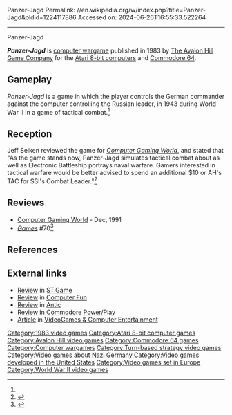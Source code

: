 Panzer-Jagd
Permalink: //en.wikipedia.org/w/index.php?title=Panzer-Jagd&oldid=1224117886
Accessed on: 2024-06-26T16:55:33.522264



------
Panzer-Jagd
{{short description|1983 video game}}

{{Infobox video game
| title = Panzer-Jagd
| image = Panzer-Jagd_Atari_8-bit_PAL_screenshot.jpg
| caption = 
| released = 1983
| designer = Richard W. Scorupski<ref>{{cite web|title=The Giant List of Classic Game Programmers|url=https://dadgum.com/giantlist/|last1=Hague|first1=James}}</ref>
| programmer = 
| composer = 
| publisher = [[Avalon Hill]]
| developer = 
| platforms = [[Atari 8-bit]], [[Commodore 64]]
| genre = [[Computer wargame]]<br>[[Turn-based strategy]]
}}

'''''Panzer-Jagd''''' is [[computer wargame]] published in 1983 by [[The Avalon Hill Game Company]] for the [[Atari 8-bit computers]] and [[Commodore 64]].

==Gameplay==
''Panzer-Jagd'' is a game in which the player controls the German commander against the computer controlling the Russian leader, in 1943 during World War II in a game of tactical combat.<ref name="CGW19"/>

==Reception==
Jeff Seiken reviewed the game for ''[[Computer Gaming World]]'', and stated that "As the game stands now, Panzer-Jagd simulates tactical combat about as well as Electronic Battleship portrays naval warfare. Gamers interested in tactical warfare would be better advised to spend an additional $10 or AH's TAC for SSI's Combat Leader."<ref name="CGW19">{{cite magazine |last=Seiken |first=Jeff |title=Panzer-Jagd Reviewed |magazine=Computer Gaming World |date=December 1984 |volume=1 |issue=19 |pages=30–31}}</ref>

==Reviews==
*[[Computer Gaming World]] - Dec, 1991
*''[[Games (magazine)|Games]]'' #70<ref>{{cite web | url=https://archive.org/details/games701985december/page/n55/mode/2up | title=GAMES Magazine #70 | date=December 1985 }}</ref>

==References==
{{reflist}}

==External links==
*[https://archive.org/details/Softline_1984_03_04/page/n51/mode/2up Review] in [[Softline (magazine)|ST.Game]]
*[https://archive.org/details/Computer_Fun_Vol_01_No_01_1984-04_Fun_Games_Publishing_US/page/n61/mode/2up Review] in [[Electronic Fun with Computers & Games|Computer Fun]]
*[https://archive.org/details/1984-08-anticmagazine/page/n51/mode/2up Review] in [[Antic (magazine)|Antic]]
*[https://archive.org/details/commodore-power-play-09/page/n45/mode/2up Review] in [[Commodore Power/Play]]
*[https://archive.org/details/vgce_unedited/page/n77/mode/2up Article] in [[VideoGames & Computer Entertainment]]

{{Avalon Hill}}

[[Category:1983 video games]]
[[Category:Atari 8-bit computer games]]
[[Category:Avalon Hill video games]]
[[Category:Commodore 64 games]]
[[Category:Computer wargames]]
[[Category:Turn-based strategy video games]]
[[Category:Video games about Nazi Germany]]
[[Category:Video games developed in the United States]]
[[Category:Video games set in Europe]]
[[Category:World War II video games]]